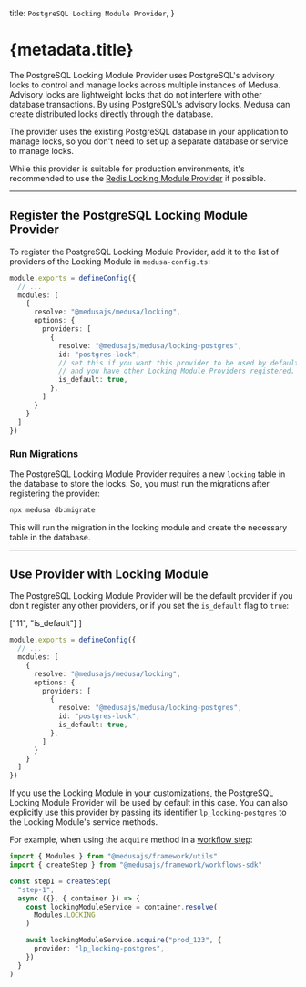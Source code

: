   title: `PostgreSQL Locking Module Provider`,
}

# {metadata.title}

The PostgreSQL Locking Module Provider uses PostgreSQL's advisory locks to control and manage locks across multiple instances of Medusa. Advisory locks are lightweight locks that do not interfere with other database transactions. By using PostgreSQL's advisory locks, Medusa can create distributed locks directly through the database.

The provider uses the existing PostgreSQL database in your application to manage locks, so you don't need to set up a separate database or service to manage locks.

<Note>

While this provider is suitable for production environments, it's recommended to use the [Redis Locking Module Provider](../redis/page.mdx) if possible.

</Note>

---

## Register the PostgreSQL Locking Module Provider

To register the PostgreSQL Locking Module Provider, add it to the list of providers of the Locking Module in `medusa-config.ts`:

```ts title="medusa-config.ts"
module.exports = defineConfig({
  // ...
  modules: [
    {
      resolve: "@medusajs/medusa/locking",
      options: {
        providers: [
          {
            resolve: "@medusajs/medusa/locking-postgres",
            id: "postgres-lock",
            // set this if you want this provider to be used by default
            // and you have other Locking Module Providers registered.
            is_default: true,
          },
        ]
      }
    }
  ]
})
```

### Run Migrations

The PostgreSQL Locking Module Provider requires a new `locking` table in the database to store the locks. So, you must run the migrations after registering the provider:

```bash
npx medusa db:migrate
```

This will run the migration in the locking module and create the necessary table in the database.

---

## Use Provider with Locking Module

The PostgreSQL Locking Module Provider will be the default provider if you don't register any other providers, or if you set the `is_default` flag to `true`:

  ["11", "is_default"]
]

```ts title="medusa-config.ts" highlights={defaultHighlights}
module.exports = defineConfig({
  // ...
  modules: [
    {
      resolve: "@medusajs/medusa/locking",
      options: {
        providers: [
          {
            resolve: "@medusajs/medusa/locking-postgres",
            id: "postgres-lock",
            is_default: true,
          },
        ]
      }
    }
  ]
})
```

If you use the Locking Module in your customizations, the PostgreSQL Locking Module Provider will be used by default in this case. You can also explicitly use this provider by passing its identifier `lp_locking-postgres` to the Locking Module's service methods.

For example, when using the `acquire` method in a [workflow step](!docs!/learn/fundamentals/workflows):

```ts
import { Modules } from "@medusajs/framework/utils"
import { createStep } from "@medusajs/framework/workflows-sdk"

const step1 = createStep(
  "step-1",
  async ({}, { container }) => {
    const lockingModuleService = container.resolve(
      Modules.LOCKING
    )

    await lockingModuleService.acquire("prod_123", {
      provider: "lp_locking-postgres",
    })
  } 
)
```
